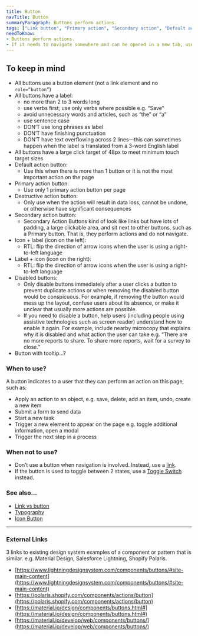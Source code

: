 ```yaml
---
title: Button
navTitle: Button
summaryParagraph: Buttons perform actions.
tags: ["Link button", "Primary action", "Secondary action", "Default action", "Destructive action"]
needToKnow:
- Buttons perform actions.
- If it needs to navigate somewhere and can be opened in a new tab, use a link instead.
---
```


## To keep in mind

*   All buttons use a button element (not a link element and no `role=”button”`)
*   All buttons have a label:
    *   no more than 2 to 3 words long
    *   use verbs first; use only verbs where possible e.g. “Save”
    *   avoid unnecessary words and articles, such as “the” or “a”
    *   use sentence case
    *   DON’T use long phrases as label
    *   DON’T have finishing punctuation
    *   DON’T have text overflowing across 2 lines—this can sometimes happen when the label is translated from a 3-word English label 
*   All buttons have a large click target of 48px to meet minimum touch target sizes
*   Default action button:
    *   Use this when there is more than 1 button or it is not the most important action on the page
*   Primary action button:
    *   Use only 1 primary action button per page
*   Destructive action button:
    *   Only use when the action will result in data loss, cannot be undone, or otherwise have significant consequences
*   Secondary action button:
    *   Secondary Action Buttons kind of look like links but have lots of padding, a large clickable area, and sit next to other buttons, such as a Primary button. That is, they perform actions and do not navigate.
*   Icon + label (icon on the left):
    *   RTL: flip the direction of arrow icons when the user is using a right-to-left language
*   Label + icon (icon on the right):
    *   RTL: flip the direction of arrow icons when the user is using a right-to-left language
*   Disabled buttons:
    *   Only disable buttons immediately after a user clicks a button to prevent duplicate actions or when removing the disabled button would be conspicuous. For example, if removing the button would mess up the layout, confuse users about its absence, or make it unclear that usually more actions are possible.
    *   If you need to disable a button, help users (including people using assistive technologies such as screen reader) understand how to enable it again. For example, include nearby microcopy that explains why it is disabled and what action the user can take e.g. “There are no more reports to share. To share more reports, wait for a survey to close.”
*   Button with tooltip…?

### When to use?

A button indicates to a user that they can perform an action on this page, such as:

*   Apply an action to an object, e.g. save, delete, add an item, undo, create a new item
*   Submit a form to send data
*   Start a new task
*   Trigger a new element to appear on the page e.g. toggle additional information, open a modal
*   Trigger the next step in a process

### When not to use?

*   Don’t use a button when navigation is involved. Instead, use a [link](https://docs.google.com/document/d/1lp2rta1rkbp9W31EaqnnnsVeUEtuRLhKp3xwPpRsV6U/edit#heading=h.2ocvpvil9swi).
*   If the button is used to toggle between 2 states, use a [Toggle Switch](https://drive.google.com/a/cultureamp.com/open?id=1UZ59BbBuIk2JQl9cflUK8lCctqITfWummOEe26E3yyI) instead.

### See also…

*   [Link vs button](https://docs.google.com/document/d/1lp2rta1rkbp9W31EaqnnnsVeUEtuRLhKp3xwPpRsV6U/edit#)
*   [Typography](http://www.cultureamp.design/styles/typography)
*   [Icon Button](https://docs.google.com/document/d/1JLk1jfIZTJwqiEF4sLkQiY8hMs6A--2gCRncSmTTBrY/edit#heading=h.2ocvpvil9swi)

---

### External Links

3 links to existing design system examples of a component or pattern that is similar. e.g. Material Design, Salesforce Lightning, Shopify Polaris.

- [https://www.lightningdesignsystem.com/components/buttons/#site-main-content](https://www.lightningdesignsystem.com/components/buttons/#site-main-content)
- [https://polaris.shopify.com/components/actions/button](https://polaris.shopify.com/components/actions/button)
- [https://material.io/design/components/buttons.html#](https://material.io/design/components/buttons.html#)
- [https://material.io/develop/web/components/buttons/](https://material.io/develop/web/components/buttons/)